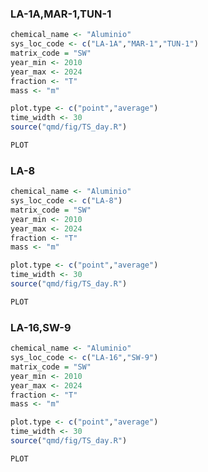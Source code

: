 
:::  {.panel-tabset  .content-hidden when-format=“docx” .content-width-wide}



### LA-1A,MAR-1,TUN-1

```r
chemical_name <- "Aluminio"
sys_loc_code <- c("LA-1A","MAR-1","TUN-1")
matrix_code = "SW"
year_min <- 2010
year_max <- 2024
fraction <- "T"
mass <- "m"

plot.type <- c("point","average")
time_width <- 30
source("qmd/fig/TS_day.R")

PLOT
```


### LA-8

```r
chemical_name <- "Aluminio"
sys_loc_code <- c("LA-8")
matrix_code = "SW"
year_min <- 2010
year_max <- 2024
fraction <- "T"
mass <- "m"

plot.type <- c("point","average")
time_width <- 30
source("qmd/fig/TS_day.R")

PLOT

```


### LA-16,SW-9

```r
chemical_name <- "Aluminio"
sys_loc_code <- c("LA-16","SW-9")
matrix_code = "SW"
year_min <- 2010
year_max <- 2024
fraction <- "T"
mass <- "m"

plot.type <- c("point","average")
time_width <- 30
source("qmd/fig/TS_day.R")

PLOT

```


:::





